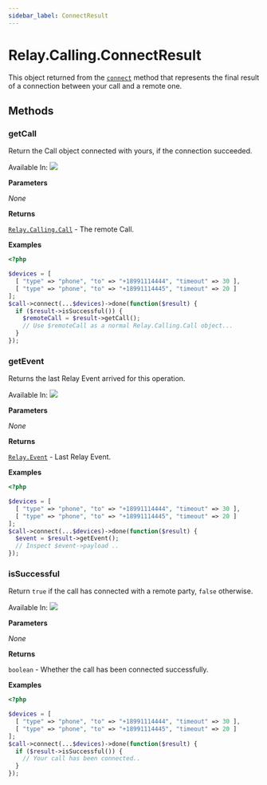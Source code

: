 ```yaml
---
sidebar_label: ConnectResult
---
```


# Relay.Calling.ConnectResult

This object returned from the [`connect`](relay/server-sdk/php/reference/relay_calling/call.mdx#connect) method that represents the final result of a connection between your call and a remote one.

## Methods

<div class="method-definitions"></div>

### getCall

Return the Call object connected with yours, if the connection succeeded.

Available In: <img class="method-available-tag" src="https://img.shields.io/badge/-v2.0+-brightgreen.svg" />

**Parameters**

_None_

**Returns**

[`Relay.Calling.Call`](relay/server-sdk/php/reference/relay_calling/call.mdx) - The remote Call.

**Examples**

```php title="Trying to connect two devices and then use the remote Call."
<?php

$devices = [
  [ "type" => "phone", "to" => "+18991114444", "timeout" => 30 ],
  [ "type" => "phone", "to" => "+18991114445", "timeout" => 20 ]
];
$call->connect(...$devices)->done(function($result) {
  if ($result->isSuccessful()) {
    $remoteCall = $result->getCall();
    // Use $remoteCall as a normal Relay.Calling.Call object...
  }
});
```

### getEvent

Returns the last Relay Event arrived for this operation.

Available In: <img class="method-available-tag" src="https://img.shields.io/badge/-v2.0+-brightgreen.svg" />

**Parameters**

_None_

**Returns**

[`Relay.Event`](relay/server-sdk/php/reference/relay_event.mdx) - Last Relay Event.

**Examples**

```php title="Trying to connect two devices and then grab the Relay event to inspect the payload."
<?php

$devices = [
  [ "type" => "phone", "to" => "+18991114444", "timeout" => 30 ],
  [ "type" => "phone", "to" => "+18991114445", "timeout" => 20 ]
];
$call->connect(...$devices)->done(function($result) {
  $event = $result->getEvent();
  // Inspect $event->payload ..
});
```

### isSuccessful

Return `true` if the call has connected with a remote party, `false` otherwise.

Available In: <img class="method-available-tag" src="https://img.shields.io/badge/-v2.0+-brightgreen.svg" />

**Parameters**

_None_

**Returns**

`boolean` - Whether the call has been connected successfully.

**Examples**

```php title="Trying to connect two devices and then check if your call has been connected."
<?php

$devices = [
  [ "type" => "phone", "to" => "+18991114444", "timeout" => 30 ],
  [ "type" => "phone", "to" => "+18991114445", "timeout" => 20 ]
];
$call->connect(...$devices)->done(function($result) {
  if ($result->isSuccessful()) {
    // Your call has been connected..
  }
});
```
